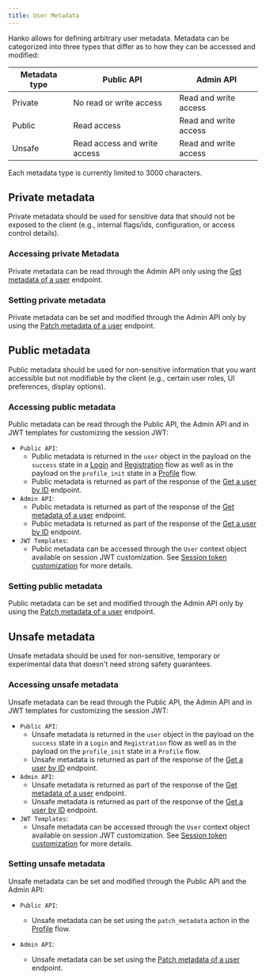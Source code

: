 ```yaml
---
title: User Metadata
---
```


Hanko allows for defining arbitrary user metadata. Metadata can be categorized into
three types that differ as to how they can be accessed and modified:

| Metadata type | Public API                   | Admin API             |
|---------------|------------------------------|-----------------------|
| Private       | No read or write access      | Read and write access |
| Public        | Read access                  | Read and write access |
| Unsafe        | Read access and write access | Read and write access |

Each metadata type is currently limited to 3000 characters.

## Private metadata

Private metadata should be used for sensitive data that should not be exposed to the client (e.g., internal flags/ids,
configuration, or access control details).

### Accessing private Metadata

Private metadata can be read through the Admin API only using the
[Get metadata of a user](/api-reference/admin/user-management/get-metadata-of-a-user)
endpoint.

### Setting private metadata

Private metadata can be set and modified through the Admin API only by using the
[Patch metadata of a user](/api-reference/admin/user-management/patch-metadata-of-a-user) endpoint.

## Public metadata

Public metadata should be used for non-sensitive information that you want accessible but not modifiable by the client
(e.g., certain user roles, UI preferences, display options).

### Accessing public metadata

Public metadata can be read through the Public API, the Admin API and in JWT templates for customizing
the session JWT:

- `Public API`:
    - Public metadata is returned in the `user` object in the payload on the `success` state in a
      [Login](/api-reference/flow/login) and [Registration](/api-reference/flow/registration) flow as well
      as in the payload on the `profile_init` state in a [Profile](/api-reference/flow/profile) flow.
    - Public metadata is returned as part of the response of the
      [Get a user by ID](/api-reference/public/user-management/get-a-user-by-id) endpoint.
- `Admin API`:
    - Public metadata is returned as part of the response of the
      [Get metadata of a user](/api-reference/admin/user-metadata-management/get-metadata-of-a-user)
      endpoint.
    - Public metadata is returned as part of the response of the
      [Get a user by ID](/api-reference/admin/user-management/get-a-user-by-id) endpoint.
- `JWT Templates`:
    - Public metadata can be accessed through the `User` context object available on session JWT customization.
      See [Session token customization](/guides/sessions/session-management#session-token-customization) for more
      details.

### Setting public metadata

Public metadata can be set and modified through the Admin API only by using the
[Patch metadata of a user](/api-reference/admin/user-management/patch-metadata-of-a-user) endpoint.

## Unsafe metadata

Unsafe metadata should be used for non-sensitive, temporary or experimental data that doesn't need strong safety
guarantees.

### Accessing unsafe metadata

Unsafe metadata can be read through the Public API, the Admin API and in JWT templates for customizing
the session JWT:

- `Public API`:
  - Unsafe metadata is returned in the `user` object in the payload on the `success` state in a `Login` and `Registration` flow as well
    as in the payload on the `profile_init` state in a `Profile` flow.
  - Unsafe metadata is returned as part of the response of the
    [Get a user by ID](/api-reference/public/user-management/get-a-user-by-id) endpoint.
- `Admin API`:
  - Unsafe metadata is returned as part of the response of the
    [Get metadata of a user](/api-reference/admin/user-metadata-management/get-metadata-of-a-user)
    endpoint.
  - Unsafe metadata is returned as part of the response of the
    [Get a user by ID](/api-reference/admin/user-management/get-a-user-by-id) endpoint.
- `JWT Templates`:
  - Unsafe metadata can be accessed through the `User` context object available on session JWT customization.
    See [Session token customization](/guides/sessions/session-management#session-token-customization) for more
    details.


### Setting unsafe metadata

Unsafe metadata can be set and modified through the Public API and the Admin API:

- `Public API`:
    - Unsafe metadata can be set using the `patch_metadata` action in the
      [Profile](/api-reference/flow/profile) flow.

- `Admin API`:
    - Unsafe metadata can be set using the
      [Patch metadata of a user](/api-reference/admin/user-management/patch-metadata-of-a-user)
        endpoint.


